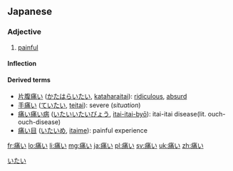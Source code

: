 ==Japanese==
{{kanji readings tab|痛|いた|sort=いたい}}

===Adjective===
{{ja-adj|kk|decl=i|hira=いたい}}

# [[painful]]
#: {{usex|[[頭]]が痛い。|tr=[[あたま]]が'''いたい'''。<br/>''[[atama|Atama]] ga '''itai'''.''|t=I have a headache.|lang=ja}}

====Inflection====
{{ja-i|痛|いた|ita}}

====Derived terms====
* [[片腹痛い]] ([[かたはらいたい]], [[kataharaitai]]): [[ridiculous]], [[absurd]]
* [[手痛い]] ([[ていたい]], [[teitai]]): severe (''situation'')
* [[痛い痛い病]] ([[いたいいたいびょう]], [[itai-itai-byō]]): itai-itai disease(lit. ouch-ouch-disease)
* [[痛い目]] ([[いたいめ]], [[itaime]]): painful experience

[[Category:1000 Japanese basic words|いたい]]

[[fr:痛い]]
[[lo:痛い]]
[[li:痛い]]
[[mg:痛い]]
[[ja:痛い]]
[[pl:痛い]]
[[sv:痛い]]
[[uk:痛い]]
[[zh:痛い]]